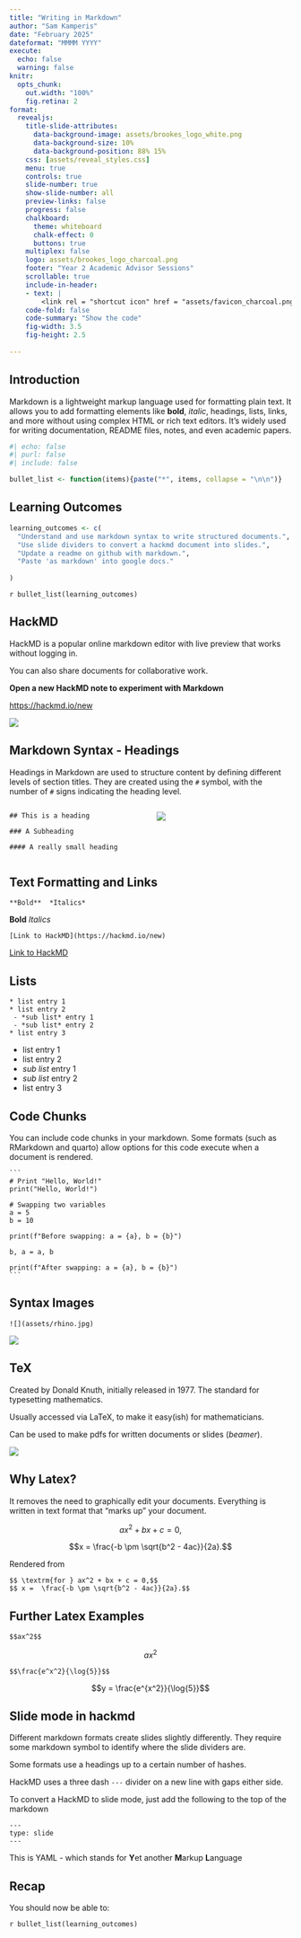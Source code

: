 ```yaml
---
title: "Writing in Markdown"
author: "Sam Kamperis"
date: "February 2025"
dateformat: "MMMM YYYY"
execute:
  echo: false
  warning: false
knitr:
  opts_chunk:
    out.width: "100%"
    fig.retina: 2
format:
  revealjs:
    title-slide-attributes: 
      data-background-image: assets/brookes_logo_white.png
      data-background-size: 10%
      data-background-position: 88% 15%
    css: [assets/reveal_styles.css]
    menu: true
    controls: true
    slide-number: true
    show-slide-number: all
    preview-links: false
    progress: false
    chalkboard:
      theme: whiteboard
      chalk-effect: 0
      buttons: true
    multiplex: false
    logo: assets/brookes_logo_charcoal.png
    footer: "Year 2 Academic Advisor Sessions"
    scrollable: true
    include-in-header:
    - text: |
        <link rel = "shortcut icon" href = "assets/favicon_charcoal.png" />
    code-fold: false
    code-summary: "Show the code"
    fig-width: 3.5
    fig-height: 2.5
    
---
```





## Introduction

Markdown is a lightweight markup language used for formatting plain text. It allows you to add formatting elements like **bold**, *italic*, headings, lists, links, and more without using complex HTML or rich text editors. It's widely used for writing documentation, README files, notes, and even academic papers.



```r
#| echo: false
#| purl: false
#| include: false

bullet_list <- function(items){paste("*", items, collapse = "\n\n")}

```




## Learning Outcomes {.smaller}

```r
learning_outcomes <- c(
  "Understand and use markdown syntax to write structured documents.",
  "Use slide dividers to convert a hackmd document into slides.",
  "Update a readme on github with markdown.",
  "Paste 'as markdown' into google docs."
  
)
```

`r bullet_list(learning_outcomes)`




## HackMD

HackMD is a popular online markdown editor with live preview that works without logging in.

You can also share documents for collaborative work.


**Open a new HackMD note to experiment with Markdown**

<https://hackmd.io/new>

![](assets/ss_hackmd.png)







## Markdown Syntax - Headings

Headings in Markdown are used to structure content by defining different levels of section titles. They are created using the `#` symbol, with the number of `#` signs indicating the heading level.

::::{.columns}
:::{.column width=50%}
```
## This is a heading

### A Subheading

#### A really small heading
```

:::
:::{.column width=50%}
![](headings.png)
:::
::::




## Text Formatting and Links


```
**Bold**  *Italics*
```
**Bold**  *Italics*

```
[Link to HackMD](https://hackmd.io/new)
```
[Link to HackMD](https://hackmd.io/new)


## Lists

```
* list entry 1
* list entry 2
 - *sub list* entry 1
 - *sub list* entry 2
* list entry 3
```

* list entry 1
* list entry 2
 - *sub list* entry 1
 - *sub list* entry 2
* list entry 3



## Code Chunks

You can include code chunks in your markdown. Some formats (such as RMarkdown and quarto) allow options for this code execute when a document is rendered.

````
```
# Print "Hello, World!"
print("Hello, World!")

# Swapping two variables
a = 5
b = 10

print(f"Before swapping: a = {a}, b = {b}")

b, a = a, b

print(f"After swapping: a = {a}, b = {b}")
```
````


## Syntax Images

```
![](assets/rhino.jpg)

```

![](assets/rhino.jpg)





## TeX



Created by Donald Knuth, initially released in 1977. The standard for typesetting mathematics. 

Usually accessed via LaTeX, to make it easy(ish) for mathematicians. 

Can be used to make pdfs for written documents or slides (*beamer*).


![](assets/donald_knuth.jpg)




## Why Latex?

It removes the need to graphically edit your documents. Everything is written in text format that "marks up" your document.



$$ax^2 + bx + c = 0,$$ 

$$x =  \frac{-b \pm \sqrt{b^2 - 4ac}}{2a}.$$

Rendered from

```
$$ \textrm{for } ax^2 + bx + c = 0,$$ 
$$ x =  \frac{-b \pm \sqrt{b^2 - 4ac}}{2a}.$$
```









## Further Latex Examples


```
$$ax^2$$
```

$$ax^2$$



```
$$\frac{e^x^2}{\log{5}}$$
```

$$y = \frac{e^{x^2}}{\log{5}}$$

## Slide mode in hackmd

Different markdown formats create slides slightly differently. They require some markdown symbol to identify where the slide dividers are.

Some formats use a headings up to a certain number of hashes.

HackMD uses a three dash `---` divider on a new line with gaps either side.

To convert a HackMD to slide mode, just add the following to the top of the markdown

```
---
type: slide
---
```

This is YAML - which stands for **Y**et another **M**arkup **L**anguage  




## Recap {.smaller}

You should now be able to:

`r bullet_list(learning_outcomes)`
